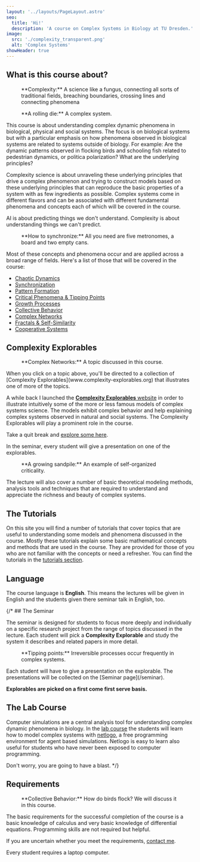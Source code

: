 ```yaml
---
layout: '../layouts/PageLayout.astro'
seo:
  title: 'Hi!'
  description: 'A course on Complex Systems in Biology at TU Dresden.'
image:
  src: './complexity_transparent.png'
  alt: 'Complex Systems'
showHeader: true
---
```



## What is this course about?

<Figure src={complexity} srcDark={complexityDark} alt="Complexity.">
  **Complexity:** A science like a fungus, connecting all sorts of traditional fields, breaching boundaries, crossing lines and connecting phenomena
</Figure>

<Figure src={rollingDie} srcDark={rollingDieDark} alt="a rolling die" margin={true}>
  **A rolling die:** A complex system.
</Figure>
This course is about understanding complex dynamic phenomena in biological, physical and social systems. The focus is on biological systems but with a
particular emphasis on how phenomena observed in biological systems are related to systems outside of biology. For example: Are the dynamic patterns observed in
flocking birds and schooling fish related to pedestrian dynamics, or politica polarization? What are the underlying principles?

Complexity science is about unraveling these underlying principles that drive a complex phenomenon
and trying to construct models based on these underlying principles that
can reproduce the basic properties of a system with as few ingredients as possible.
Complex systems come in different flavors and can be associated with different fundamental
phenomena and concepts each of which will be covered in the course.

<Quote author="Dirk Brockmann" cite="TU Dresden">
  AI is about predicting things we don't understand. Complexity is about understanding things we can't predict.
</Quote>

<Figure src={metronomes} srcDark={metronomesDark} margin={true} alt="metronomes on a board">
  **How to synchronize:** All you need are five metronomes, a board and two empty cans.
</Figure>
Most of these concepts and phenomena occur and are applied across a broad range of fields. Here's a list of those that will be covered in the course:

- [Chaotic Dynamics](http://www.complexity-explorables.org/topics/chaotic-dynamics/)
- [Synchronization](http://www.complexity-explorables.org/topics/synchronization/)
- [Pattern Formation](http://www.complexity-explorables.org/topics/pattern-formation/)
- [Critical Phenomena & Tipping Points](http://www.complexity-explorables.org/topics/critical-phenomena/)
- [Growth Processes](http://www.complexity-explorables.org/topics/growth-processes/)
- [Collective Behavior](http://www.complexity-explorables.org/topics/collective-behavior/)
- [Complex Networks](http://www.complexity-explorables.org/topics/complex-networks/)
- [Fractals & Self-Similarity](http://www.complexity-explorables.org/topics/self-similarity/)
- [Cooperative Systems](http://www.complexity-explorables.org/topics/cooperation/)

## Complexity Explorables

<Figure src={network} srcDark={networkDark} alt="Network" margin={true}>
  **Complex Networks:** A topic discussed in this course.
</Figure>
When you click on a topic above, you'll be directed to a collection of [Complexity Explorables](www.complexity-explorables.org) that illustrates one of more of
the topics.

A while back I launched the [**Complexity Explorables** website](https://www.complexity-explorables.org)
in order to illustrate intuitively some of the more or
less famous models of complex systems science. The models exhibit complex
behavior and help explaining complex systems observed in natural and social systems.
The Complexity Explorables will play a prominent role in the course.

Take a quit break and [explore some here](https://www.complexity-explorables.org).

In the seminar, every student will give a presentation on one of the explorables.

<Figure src={sandpile} srcDark={sandpileDark} alt="Sandpile" margin={true}>
  **A growing sandpile:** An example of self-organized criticality.
</Figure>
The lecture will also cover a number of basic theoretical modeling methods, analysis tools and techniques that are required to understand and appreciate the
richness and beauty of complex systems.

## The Tutorials

On this site you will find a number of tutorials that cover topics that are useful to understanding some models
and phenomena discussed in the course. Mostly these tutorials explain some basic mathematical concepts and methods that are used in the course. They are provided for those of you who are not familiar with the concepts or need a refresher.
You can find the tutorials in the [tutorials section](/tutorials).

## Language

The course language is **English**. This means the lectures will be given in English
and the students given there seminar talk in English, too.

{/* ## The Seminar

The seminar is designed for students to focus more deeply and individually on a
specific research project from the range of topics discussed in the lecture.
Each student will pick a **Complexity Explorable** and study the system it
describes and related papers in more detail.

<Figure src={tippingpoint} srcDark={tippingpointDark} alt="tipping point." margin={true}>
  **Tipping points:** Irreversible processes occur frequently in complex systems.
</Figure>
Each student will have to give a presentation on the explorable. The presentations will be collected on the [Seminar page](/seminar).

**Explorables are picked on a first come first serve basis.**

## The Lab Course

Computer simulations are a central analysis tool for understanding complex
dynamic phenomena in biology. In the [lab course](/lab)
the students will learn how to model complex systems
with [netlogo](https://ccl.northwestern.edu/netlogo/), a free programming
environment for agent based simulations. Netlogo is easy to
learn also useful for students who have never been exposed to computer programming.

Don't worry, you are going to have a blast. */}

## Requirements

<Figure src={swarm} srcDark={swarmDark} alt="A swarm." margin={true}>
  **Collective Behavior:** How do birds flock? We will discuss it in this course.
</Figure>
The basic requirements for the successful completion of the course is a basic knowledge of calculus and very basic knowledge of differential equations.
Programming skills are not required but helpful.

If you are uncertain whether you meet the requirements, [contact me](/contact).

Every student requires a laptop computer.
